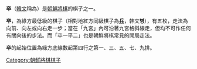 {{Otheruses|other='''卒'''的其他含義|兵 (消歧義)}}
'''卒'''（[[韓文|韓文]]稱為'''{{lang|ko|졸}}'''）是[[朝鮮將棋|朝鮮將棋]]的棋子之一。

'''卒'''，為綠方最低級的棋子（相對地紅方同級棋子為'''[[兵_(朝鮮將棋)|兵]]'''，韩文'''병'''），有五枚，走法為向前、向左或向右走一步；當在「九宮」內可沿著九宮格斜線走，但均不可作任何有關向後的步法。而「卒一平二」也是朝鮮將棋常見的開局走法。

'''卒'''的起始位置為綠方底線數起第四行之第一、三、五、七、九排。

[[Category:朝鮮將棋棋子|Category:朝鮮將棋棋子]]
